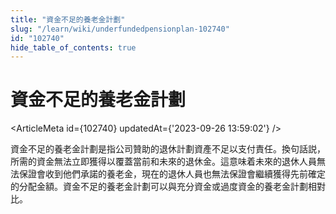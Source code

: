 ```yaml
---
title: "資金不足的養老金計劃"
slug: "/learn/wiki/underfundedpensionplan-102740"
id: "102740"
hide_table_of_contents: true
---
```



# 資金不足的養老金計劃

<ArticleMeta id={102740} updatedAt={'2023-09-26 13:59:02'} />
<div className='border-solid border-b border-t-0 my-4 border-[var(--ifm-color-gray-300)]' />

資金不足的養老金計劃是指公司贊助的退休計劃資產不足以支付責任。換句話説，所需的資金無法立即獲得以覆蓋當前和未來的退休金。這意味着未來的退休人員無法保證會收到他們承諾的養老金，現在的退休人員也無法保證會繼續獲得先前確定的分配金額。資金不足的養老金計劃可以與充分資金或過度資金的養老金計劃相對比。
